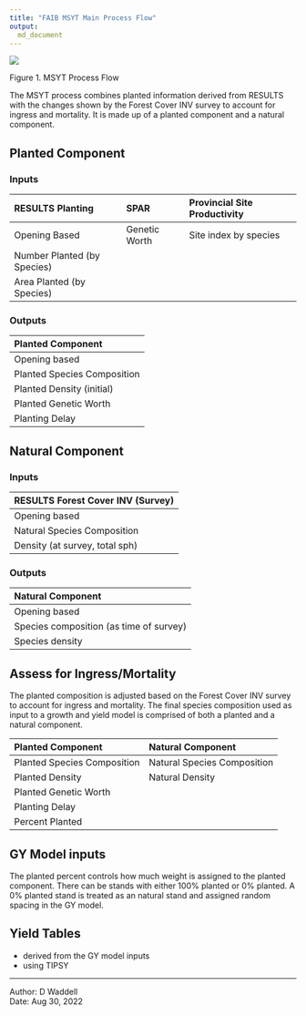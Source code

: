 ---
title: "FAIB MSYT Main Process Flow"
output:
  md_document
---


![](D:/data/projects/MSYT/msyt_v4.0/Documentation/process_flow/process.png)

Figure 1.  MSYT Process Flow


The MSYT process combines planted information derived from RESULTS with the changes shown by the Forest Cover INV survey to account for ingress and mortality.  It is made up of a planted component and a natural component.

## Planted Component

### Inputs

| RESULTS Planting | SPAR | Provincial Site Productivity |
|:-----------------|:------------|:-----------|
| Opening Based |  Genetic Worth | Site index by species | 
| Number Planted (by Species) | |
| Area Planted (by Species) | | |


### Outputs
| Planted Component |
|:-------------------|
| Opening based |
| Planted Species Composition |
| Planted Density (initial) |
| Planted Genetic Worth |
| Planting Delay |



## Natural Component

### Inputs

| RESULTS Forest Cover INV (Survey) |
|:-------------------|
| Opening based |
| Natural Species Composition |
| Density (at survey, total sph) |

### Outputs

| Natural Component|
|:-------|
|  Opening based |
| Species composition (as time of survey)|
| Species density |
 
 
## Assess for Ingress/Mortality
  
The planted composition is adjusted based on the Forest Cover INV survey to account for ingress and mortality.  The final species composition used as input to a growth and yield model is comprised of both a planted and a natural component.

| Planted Component | Natural Component|
|:-------------------|:----------|
| Planted Species Composition | Natural Species Composition |
| Planted Density | Natural Density |
| Planted Genetic Worth | |
| Planting Delay | |
| Percent Planted | |



## GY Model inputs

The planted percent controls how much weight is assigned to the planted component.  There can be stands with either 100% planted or 0% planted.  A 0% planted stand is treated as an natural stand and assigned random spacing in the GY model.

## Yield Tables

- derived from the GY model inputs
- using TIPSY

___

Author: D Waddell  
Date: Aug 30, 2022